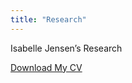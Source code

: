 ```yaml
---
title: "Research"
---
```


Isabelle Jensen's Research

[Download My CV](IsabelleJensen/Jensen_CV.pdf)
